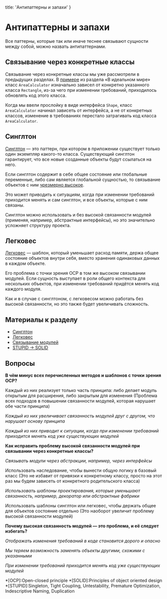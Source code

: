 
  title: 'Антипаттерны и запахи'
}


# Антипаттерны и запахи

Все паттерны, которые так или иначе теснее связывают сущности между собой, можно назвать антипаттернами.

## Связывание через конкретные классы

Связывание через конкретные классы мы уже рассмотрели в предыдущих разделах. В [примере](/ocp/in-ideal-world) из раздела «В идеальном мире» класс `AreaCalculator` изначально зависел от конкретно указанного класса `Rectangle`, из-за чего при изменении требований, приходилось обновлять код этого класса.

Когда мы ввели прослойку в виде интерфейса `Shape`, класс `AreaCalculator` начинал зависеть от интерфейса, а не от конкретных классов, изменение в требованиях перестало затрагивать код класса `AreaCalculator`.

## Синглтон

[Синглтон](https://ru.wikipedia.org/wiki/Одиночка_(шаблон_проектирования)) — это паттерн, при котором в приложении существует только один экземпляр какого-то класса. Существующий синглтон гарантирует, что все новые созданные объекты будут ссылаться на него.

Если синглтон содержит в себе общее состояние или глобальные переменные, либо сам является глобальной сущностью, то связывание объектов с ним [чрезмерно высокое](https://en.wikipedia.org/wiki/Coupling_(computer_programming)).

Это может приводить к ситуациям, когда при изменении требований приходится менять и сам синглтон, и все объекты, которые с ним связаны.

Синглтон можно использовать и без высокой связанности модулей (применяя, например, абстрактные интерфейсы), но это значительно усложняет структуру проекта.

## Легковес

[Легковес](https://refactoring.guru/ru/design-patterns/flyweight) — шаблон, который уменьшает расход памяти, держа общее состояние объектов внутри себя, вместо хранения одинаковых данных в каждом объекте.

Его проблема с точки зрения OCP в том же высоком связывании модулей. Если сущность выступает в роли общего контекста для нескольких объектов, при изменении требований придётся менять код каждого модуля.

Как и в случае с синглтоном, с легковесом можно работать без высокой связанности, но это также будет увеличивать сложность.

## Материалы к разделу

- [Синглтон](https://ru.wikipedia.org/wiki/Одиночка_(шаблон_проектирования))
- [Легковес](https://refactoring.guru/ru/design-patterns/flyweight)
- [Связывание модулей](https://en.wikipedia.org/wiki/Coupling_(computer_programming))
- [STUPID &rarr; SOLID](https://williamdurand.fr/2013/07/30/from-stupid-to-solid-code/)

## Вопросы
**В чём минус всех перечисленных методов и шаблонов с точки зрения OCP?**

Каждый из них реализует только часть принципа: либо делает модуль открытым для расширения, либо закрытым для изменения (Проблема всех подходов в повышении связанности модулей, которая нарушает обе части принципа)

_Каждый из них увеличивает связанность модулей друг с другом, что нарушает основу принципа_

_Каждый из них приводит к ситуации, когда при изменении требований приходится менять код уже существующих модулей_

**Как исправить проблему высокой связанности модулей при связывании через конкретные классы?**

_Связывать модули через абстракции, например, через интерфейсы_

Использовать наследование, чтобы вынести общую логику в базовый класс (Это не избавит от привязки к конкретному классу, просто на этот раз мы будем зависеть от конкретного родительского класса)

_Использовать шаблоны проектирования, которые уменьшают связанность, например, декоратор или абстрактные фабрики_

Использовать шаблоны синглтон или легковес, чтобы держать общее для объектов состояние отдельно (Это наоборот увеличит проблему высокой связанности модулей)

**Почему высокая связанность модулей — это проблема, и её следует избегать?**

_Отображать изменения требований в коде становится дорого и опасно_

_Мы теряем возможность заменять объекты другими, схожими с указанными_

_При изменении требований приходится менять код уже существующих модулей_

*[OCP]:Open-closed principle
*[SOLID]:Principles of object oriented design
*[STUPID]:Singleton, Tight Coupling, Untestability, Premature Optimization, Indescriptive Naming, Duplication
